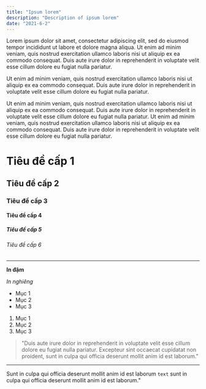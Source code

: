 ```yaml
---
title: "Ipsum lorem"
description: "Description of ipsum lorem"
date: "2021-6-2"
---
```


Lorem ipsum dolor sit amet, consectetur adipiscing elit, sed do eiusmod tempor incididunt ut labore et dolore magna aliqua. Ut enim ad minim veniam, quis nostrud exercitation ullamco laboris nisi ut aliquip ex ea commodo consequat. Duis aute irure dolor in reprehenderit in voluptate velit esse cillum dolore eu fugiat nulla pariatur. 

Ut enim ad minim veniam, quis nostrud exercitation ullamco laboris nisi ut aliquip ex ea commodo consequat. Duis aute irure dolor in reprehenderit in voluptate velit esse cillum dolore eu fugiat nulla pariatur. 

Ut enim ad minim veniam, quis nostrud exercitation ullamco laboris nisi ut aliquip ex ea commodo consequat. Duis aute irure dolor in reprehenderit in voluptate velit esse cillum dolore eu fugiat nulla pariatur. 
Ut enim ad minim veniam, quis nostrud exercitation ullamco laboris nisi ut aliquip ex ea commodo consequat. Duis aute irure dolor in reprehenderit in voluptate velit esse cillum dolore eu fugiat nulla pariatur. 

<TheCuaQuang/>

# Tiêu đề cấp 1

## Tiêu đề cấp 2

### Tiêu đề cấp 3

#### Tiêu đề cấp 4

##### Tiêu đề cấp 5

###### Tiêu đề cấp 6


---

**In đậm**

*In nghiêng*


- Mục 1
- Mục 2
- Mục 3

1. Mục 1
2. Mục 2
3. Mục 3

> "Duis aute irure dolor in reprehenderit in voluptate velit esse cillum dolore eu fugiat nulla pariatur. Excepteur sint occaecat cupidatat non proident, sunt in culpa qui officia deserunt mollit anim id est laborum."

---

Sunt in culpa qui officia deserunt mollit anim id est laborum `text` sunt in culpa qui officia deserunt mollit anim id est laborum."